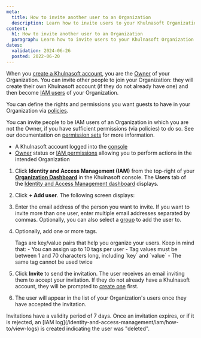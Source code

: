 ```yaml
---
meta:
  title: How to invite another user to an Organization
  description: Learn how to invite users to your Khulnasoft Organization
content:
  h1: How to invite another user to an Organization
  paragraph: Learn how to invite users to your Khulnasoft Organization
dates:
  validation: 2024-06-26
  posted: 2022-06-20
---
```


When you [create a Khulnasoft account](/console/account/how-to/create-an-account/), you are the [Owner](/identity-and-access-management/iam/concepts/#owner) of your Organization. You can invite other people to join your Organization: they will create their own Khulnasoft account (if they do not already have one) and then become [IAM users](/identity-and-access-management/iam/concepts/#user) of your Organization.

<Lightbox src="khulnasoft-iam-owners-guests.webp" alt="" />

You can define the rights and permissions you want guests to have in your Organization via [policies](/identity-and-access-management/iam/concepts/#policy).

You can invite people to be IAM users of an Organization in which you are not the Owner, if you have sufficient permissions (via policies) to do so. See our documentation on [permission sets](/identity-and-access-management/iam/reference-content/permission-sets/) for more information.

<Macro id="requirements" />

- A Khulnasoft account logged into the [console](https://console.khulnasoft.com)
- [Owner](/identity-and-access-management/iam/concepts/#owner) status or [IAM permissions](/identity-and-access-management/iam/concepts/#permission) allowing you to perform actions in the intended Organization

1. Click **Identity and Access Management (IAM)** from the top-right of your [**Organization Dashboard**](https://console.khulnasoft.com/organization) in the Khulnasoft console. The **Users** tab of the [Identity and Access Management dashboard](https://console.khulnasoft.com/iam/users) displays.
    <Lightbox src="khulnasoft-iam-users-dashboard.webp" alt="" />
2. Click **+ Add user**. The following screen displays:
    <Lightbox src="khulnasoft-iam-invite-user.webp" alt="" />
3. Enter the email address of the person you want to invite. If you want to invite more than one user, enter multiple email addresses separated by commas. Optionally, you can also select a [group](/identity-and-access-management/iam/concepts/#group) to add the user to.
4. Optionally, add one or more tags.

    <Message type="note">
      Tags are key/value pairs that help you organize your users. Keep in mind that:
      - You can assign up to 10 tags per user
      - Tag values must be between 1 and 70 characters long, including `key` and `value`
      - The same tag cannot be used twice
    </Message>
5. Click **Invite** to send the invitation.
    The user receives an email inviting them to accept your invitation. If they do not already have a Khulnasoft account, they will be prompted to [create one](/console/account/how-to/create-an-account/) first.
6. The user will appear in the list of your Organization's users once they have accepted the invitation.

<Message type="important">
  Invitations have a validity period of 7 days.
  Once an invitation expires, or if it is rejected, an [IAM log](/identity-and-access-management/iam/how-to/view-logs) is created indicating the user was "deleted".
</Message>
